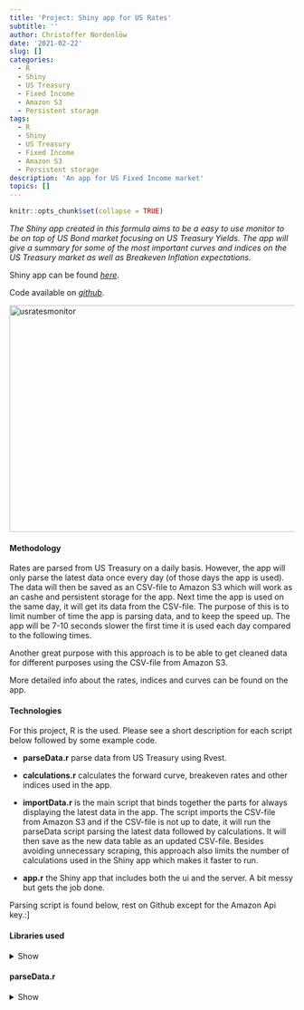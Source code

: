 ```yaml
---
title: 'Project: Shiny app for US Rates'
subtitle: ''
author: Christoffer Nordenlöw
date: '2021-02-22'
slug: []
categories:
  - R
  - Shiny
  - US Treasury
  - Fixed Income
  - Amazon S3
  - Persistent storage
tags:
  - R
  - Shiny
  - US Treasury
  - Fixed Income
  - Amazon S3
  - Persistent storage
description: 'An app for US Fixed Income market'
topics: []
---
```




```r
knitr::opts_chunk$set(collapse = TRUE)
```


*The Shiny app created in this formula aims to be a easy to use monitor to be on top of US Bond market focusing on US Treasury Yields. The app will give a summary for some of the most important curves and indices on the US Treasury market as well as Breakeven Inflation expectations.*

Shiny app can be found *[here](https://cnordenlow.shinyapps.io/usRateMonitor/)*. 

Code available on *[github](https://github.com/cnordenlow/us-rates-monitor)*.

<img alt = 'usratesmonitor' src='/us_rates_monitor/usrates.PNG' width="700" height="400"/>


#### Methodology

Rates are parsed from US Treasury on a daily basis. However, the app will only parse the latest data once every day (of those days the app is used). The data will then be saved as an CSV-file to Amazon S3 which will work as an cashe and persistent storage for the app. Next time the app is used on the same day, it will get its data from the CSV-file. The purpose of this is to limit number of time the app is parsing data, and to keep the speed up. The app will be 7-10 seconds slower the first time it is used each day compared to the following times.

Another great purpose with this approach is to be able to get cleaned data for different purposes using the CSV-file from Amazon S3.

More detailed info about the rates, indices and curves can be found on the app.

#### Technologies

For this project, R is the  used. Please see a short description for each script below followed by some example code.


* **parseData.r** parse data from US Treasury using Rvest.

* **calculations.r** calculates the forward curve, breakeven rates and other indices used in the app.

* **importData.r** is the main script that binds together the parts for always displaying the latest data in the app. The script imports the CSV-file from Amazon S3 and if the CSV-file is not up to date, it will run the parseData script parsing the latest data followed by calculations. It will then save as the new data table as an updated CSV-file. Besides avoiding unnecessary scraping, this approach also limits the number of calculations used in the Shiny app which makes it faster to run.

* **app.r** the Shiny app that includes both the ui and the server. A bit messy but gets the job done.

Parsing script is found below, rest on Github except for the Amazon Api key.:]


#### Libraries used
<details><summary>Show</summary>
```r

library(shiny)
library(shinydashboard)
library(slider)
library(shinyWidgets)
library(rvest, warn.conflicts = FALSE)
library(tidyverse, warn.conflicts = FALSE)
library(stringr, warn.conflicts = FALSE)
library(lubridate, warn.conflicts = FALSE)
library(gridExtra)
library(rstudioapi)
library(aws.s3)


```
</details>





#### parseData.r 
<details><summary>Show</summary>
```r
#####################################################################################################
### Script for parsing rates
#####################################################################################################

#Libraries
library(rvest, warn.conflicts = FALSE)
library(tidyverse, warn.conflicts = FALSE)
library(stringr, warn.conflicts = FALSE)
library(lubridate, warn.conflicts = FALSE)

# ------------------------------------------------------------------------------- 
# Pages, years to parse, create empty df
# ------------------------------------------------------------------------------- 

pages = c("https://www.treasury.gov/resource-center/data-chart-center/interest-rates/Pages/TextView.aspx?data=yieldYear&year=",
          "https://www.treasury.gov/resource-center/data-chart-center/interest-rates/pages/TextView.aspx?data=realyieldYear&year=")

#base_url = "https://www.treasury.gov/resource-center/data-chart-center/interest-rates/Pages/TextView.aspx?data=yieldYear&year="

years = year(Sys.Date())

#years = c("2021", "2020", "2019", "2018", "2017", "2016", "2015", "2014", "2013", "2012", "2011", "2010", "2009","2008")

tableUsRates <- data.frame(matrix(ncol = 4, nrow = 0))
colnames(tableUsRates) <- c( 'date', 'term', 'rate', 'des')


# ------------------------------------------------------------------------------- 
# Parsing function
# ------------------------------------------------------------------------------- 
parse_us_rates <- function(year) {
  url = paste(base_url, year, sep="")
  parse_rates <- read_html(url)
  
  df <- parse_rates %>%
    html_nodes("table") %>%
    html_table(fill = TRUE)
  df <- df[[2]]
  return(df)
  
}

# ------------------------------------------------------------------------------- 
# Parse all pages and dates
# ------------------------------------------------------------------------------- 
for (base_url in pages) {

des_name = sub('.*data=', '', base_url)
des_name = sub('&year*.', '', des_name)
  

  for (year in years) {
    Sys.sleep(sample(1:3, 1, replace=T))
    df <- parse_us_rates(year)
    
    
    #rename first column to date
    df <- rename(df, "date" = 1)
    df$date <- as.Date(df$date, format = "%m/%d/%y") ##convert dates
    
    ###Create df with dates, from first each year to last, or to sys.date during current

    first_date = paste(year,"-01-01",sep="")
    if (paste(year,"-12-31",sep="") < Sys.Date()) {
      last_date = paste(year,"-12-31",sep="")
    } else {
      last_date = Sys.Date()
    }

    dates <- data.frame(
      date = seq(as.Date(first_date), as.Date(last_date), by = 'days')
    )
    df <- merge(dates, df, by ="date", all.x = TRUE)
    
    df <- df %>%
      fill(names(df), .direction = "down") %>%
      fill(names(df), .direction = "up")
    
    
    
    ###dplyr table
    df <- df %>%
      pivot_longer(
        !date,
        names_to = "term",
        values_to ="rate", values_ptypes = list(rate = 'character')
      ) %>%
      mutate(des = des_name) %>%
      mutate(info = "") 
  
    tableUsRates <- bind_rows(mutate_all(tableUsRates, as.character), mutate_all(df, as.character)) 
    
    tableUsRates$rate <- as.numeric(tableUsRates$rate)

  }     
}



# ------------------------------------------------------------------------------- 
# Tidying
# ------------------------------------------------------------------------------- 
tableUsRates <- tableUsRates %>%
  mutate(t1 = as.numeric(gsub("([0-9]+).*$", "\\1", term)))%>%
  mutate(maturity = case_when(
    grepl(" yr", term, fixed = TRUE) ~ (t1 *365 / 365),
    grepl(" YR", term, fixed = TRUE) ~ (t1 *365 / 365),
    
    #bills
    grepl("1 mo", term, fixed= TRUE) ~ (4 * 7 /365), ##365 days because bond equivalent
    grepl("2 mo", term, fixed= TRUE) ~ (8 * 7 /365), ##365 days because bond equivalent
    grepl("3 mo", term, fixed= TRUE) ~ (13 * 7 /365), ##365 days because bond equivalent
    grepl("6 mo", term, fixed= TRUE) ~ (26 * 7 /365) ##365 days because bond equivalent
    
  ))%>%

  ##Fix term column so names are the same
  mutate(term = case_when(
    grepl(" YR", term, fixed = TRUE) ~ paste(t1, "y", sep=""),
    grepl(" yr", term, fixed = TRUE) ~ paste(t1, "y", sep=""),
    grepl(" m", term, fixed = TRUE) ~ paste(t1, "m", sep="")
  ))%>%
  select(-t1)



###Delete dates with false numbers
tableUsRates <- tableForShiny %>%
  filter(date < "2017-04-14" | date > "2017-04-16") 

```
</details>